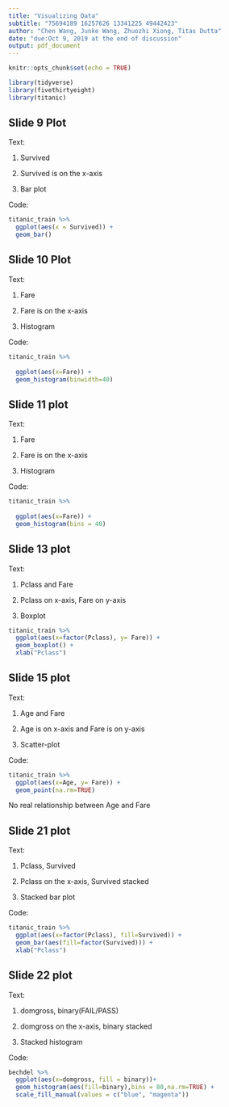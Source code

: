 ```yaml
---
title: "Visualizing Data"
subtitle: "75694189 16257626 13341225 49442423"
author: "Chen Wang, Junke Wang, Zhuozhi Xiong, Titas Dutta"
date: "due:Oct 9, 2019 at the end of discussion"
output: pdf_document
---
```


```r
knitr::opts_chunk$set(echo = TRUE)
```


```r
library(tidyverse)
library(fivethirtyeight)
library(titanic)
```


## Slide 9 Plot

Text:

1. Survived

2. Survived is on the x-axis 

3. Bar plot

Code:

```r
titanic_train %>% 
  ggplot(aes(x = Survived)) +
  geom_bar()
```

\pagebreak



## Slide 10 Plot

Text:

1. Fare

2. Fare is on the x-axis

3. Histogram

Code:

```r
titanic_train %>% 
  
  ggplot(aes(x=Fare)) +
  geom_histogram(binwidth=40)
```

\pagebreak

## Slide 11 plot

Text:

1. Fare

2. Fare is on the x-axis

3. Histogram


Code:

```r
titanic_train %>% 
  
  ggplot(aes(x=Fare)) +
  geom_histogram(bins = 40)
```

\pagebreak

## Slide 13 plot

Text:

1. Pclass and Fare

2. Pclass on x-axis, Fare on y-axis

3. Boxplot

```r
titanic_train %>% 
  ggplot(aes(x=factor(Pclass), y= Fare)) +
  geom_boxplot() +
  xlab("Pclass")
```

\pagebreak

## Slide 15 plot

Text:

1. Age and Fare

2. Age is on x-axis and Fare is on y-axis

3. Scatter-plot

Code:

```r
titanic_train %>% 
  ggplot(aes(x=Age, y= Fare)) +
  geom_point(na.rm=TRUE)
```

No real relationship between Age and Fare

\pagebreak

## Slide 21 plot

Text:

1. Pclass, Survived

2. Pclass on the x-axis, Survived stacked 

3. Stacked bar plot


Code:

```r
titanic_train %>% 
  ggplot(aes(x=factor(Pclass), fill=Survived)) +
  geom_bar(aes(fill=factor(Survived))) +
  xlab("Pclass")
```

\pagebreak

## Slide 22 plot


Text:

1. domgross, binary(FAIL/PASS)

2. domgross on the x-axis, binary stacked

3. Stacked histogram

Code:

```r
bechdel %>% 
  ggplot(aes(x=domgross, fill = binary))+
  geom_histogram(aes(fill=binary),bins = 80,na.rm=TRUE) +
  scale_fill_manual(values = c("blue", "magenta"))
```

